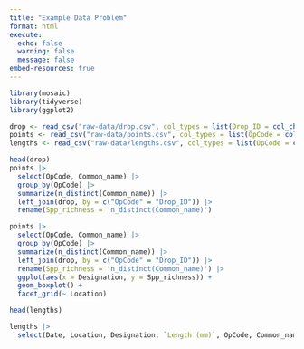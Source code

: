 ```yaml
---
title: "Example Data Problem"
format: html
execute:
  echo: false
  warning: false
  message: false
embed-resources: true
---
```


```r
library(mosaic)
library(tidyverse)
library(ggplot2)
```

```r
drop <- read_csv("raw-data/drop.csv", col_types = list(Drop_ID = col_character()))
points <- read_csv("raw-data/points.csv", col_types = list(OpCode = col_character()))
lengths <- read_csv("raw-data/lengths.csv", col_types = list(OpCode = col_character()))
```

```r
head(drop)
points |> 
  select(OpCode, Common_name) |> 
  group_by(OpCode) |> 
  summarize(n_distinct(Common_name)) |> 
  left_join(drop, by = c("OpCode" = "Drop_ID")) |> 
  rename(Spp_richness = 'n_distinct(Common_name)')

```

```r
points |> 
  select(OpCode, Common_name) |> 
  group_by(OpCode) |> 
  summarize(n_distinct(Common_name)) |> 
  left_join(drop, by = c("OpCode" = "Drop_ID")) |> 
  rename(Spp_richness = 'n_distinct(Common_name)') |> 
  ggplot(aes(x = Designation, y = Spp_richness)) +
  geom_boxplot() +
  facet_grid(~ Location)
```

```r
head(lengths)

lengths |> 
  select(Date, Location, Designation, `Length (mm)`, OpCode, Common_name)
```

